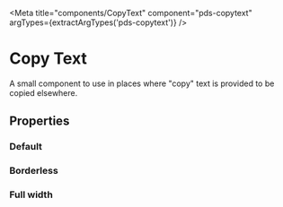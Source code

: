 


<Meta title="components/CopyText" component="pds-copytext" argTypes={extractArgTypes('pds-copytext')} />

# Copy Text

A small component to use in places where "copy" text is provided to be copied elsewhere.

## Properties

<ArgsTable of="pds-copytext" />

### Default

<Story story={stories.Default} />

<Canvas>
  <pds-copytext value="Copy this"></pds-copytext>
</Canvas>

### Borderless

<Story story={stories.Borderless} />

<Canvas>
  <pds-copytext value="Copy that" border="false"></pds-copytext>
</Canvas>

### Full width

<Story story={stories.FullWidth} />

<Canvas>
  <pds-copytext value="Copy all of this" full-width="true"></pds-copytext>
</Canvas>
